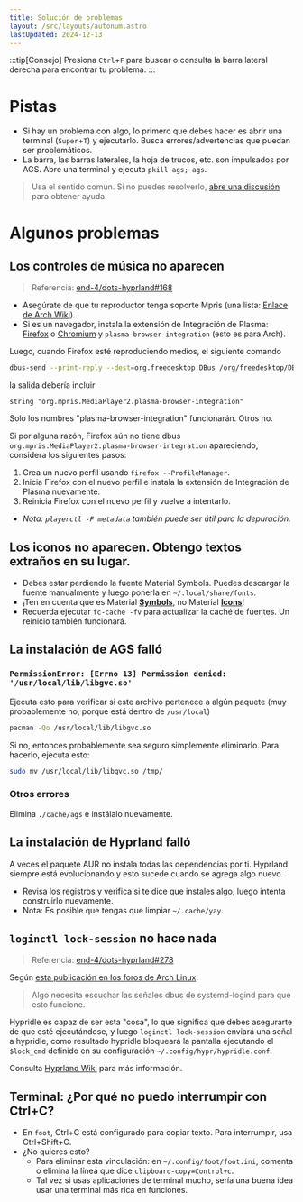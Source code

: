 ```yaml
---
title: Solución de problemas
layout: /src/layouts/autonum.astro
lastUpdated: 2024-12-13
---
```


:::tip[Consejo]
Presiona `Ctrl`+`F` para buscar o consulta la barra lateral derecha para encontrar tu problema.
:::

# Pistas

- Si hay un problema con algo, lo primero que debes hacer es abrir una terminal (`Super`+`T`) y ejecutarlo. Busca errores/advertencias que puedan ser problemáticos.
- La barra, las barras laterales, la hoja de trucos, etc. son impulsados por AGS. Abre una terminal y ejecuta `pkill ags; ags`.

> Usa el sentido común. Si no puedes resolverlo, [abre una discusión](https://github.com/end-4/dots-hyprland/discussions) para obtener ayuda.

# Algunos problemas

## Los controles de música no aparecen
> Referencia: [end-4/dots-hyprland#168](https://github.com/end-4/dots-hyprland/issues/168)

- Asegúrate de que tu reproductor tenga soporte Mpris (una lista: [Enlace de Arch Wiki](https://wiki.archlinux.org/title/MPRIS)).
- Si es un navegador, instala la extensión de Integración de Plasma: [Firefox](https://addons.mozilla.org/en-US/firefox/addon/plasma-integration/) o [Chromium](https://chrome.google.com/webstore/detail/plasma-integration/cimiefiiaegbelhefglklhhakcgmhkai) y `plasma-browser-integration` (esto es para Arch).

Luego, cuando Firefox esté reproduciendo medios, el siguiente comando
```bash
dbus-send --print-reply --dest=org.freedesktop.DBus /org/freedesktop/DBus org.freedesktop.DBus.ListNames|grep mpris
```
la salida debería incluir
```plain
string "org.mpris.MediaPlayer2.plasma-browser-integration"
```
Solo los nombres "plasma-browser-integration" funcionarán. Otros no.

Si por alguna razón, Firefox aún no tiene dbus `org.mpris.MediaPlayer2.plasma-browser-integration` apareciendo,
considera los siguientes pasos:
1. Crea un nuevo perfil usando `firefox --ProfileManager`.
2. Inicia Firefox con el nuevo perfil e instala la extensión de Integración de Plasma nuevamente.
3. Reinicia Firefox con el nuevo perfil y vuelve a intentarlo.
- _Nota: `playerctl -F metadata` también puede ser útil para la depuración._

## Los iconos no aparecen. Obtengo textos extraños en su lugar.
- Debes estar perdiendo la fuente Material Symbols. Puedes descargar la fuente manualmente y luego ponerla en `~/.local/share/fonts`.
- ¡Ten en cuenta que es Material <u>**Symbols**</u>, no Material <u>**Icons**</u>!
- Recuerda ejecutar `fc-cache -fv` para actualizar la caché de fuentes. Un reinicio también funcionará.

## La instalación de AGS falló
### `PermissionError: [Errno 13] Permission denied: '/usr/local/lib/libgvc.so'`
Ejecuta esto para verificar si este archivo pertenece a algún paquete (muy probablemente no, porque está dentro de `/usr/local`)
```bash
pacman -Qo /usr/local/lib/libgvc.so
```
Si no, entonces probablemente sea seguro simplemente eliminarlo. Para hacerlo, ejecuta esto:
```bash
sudo mv /usr/local/lib/libgvc.so /tmp/
```

### Otros errores
Elimina `./cache/ags` e instálalo nuevamente.

## La instalación de Hyprland falló
A veces el paquete AUR no instala todas las dependencias por ti. Hyprland siempre está evolucionando y esto sucede cuando se agrega algo nuevo.
- Revisa los registros y verifica si te dice que instales algo, luego intenta construirlo nuevamente.
- Nota: Es posible que tengas que limpiar `~/.cache/yay`.

## `loginctl lock-session` no hace nada
> Referencia: [end-4/dots-hyprland#278](https://github.com/end-4/dots-hyprland/issues/278)

Según [esta publicación en los foros de Arch Linux](https://bbs.archlinux.org/viewtopic.php?pid=1311990#p1311990):
> Algo necesita escuchar las señales dbus de systemd-logind para que esto funcione.

Hypridle es capaz de ser esta "cosa", lo que significa que debes asegurarte de que esté ejecutándose,
y luego `loginctl lock-session` enviará una señal a hypridle,
como resultado hypridle bloqueará la pantalla ejecutando el `$lock_cmd` definido en su configuración `~/.config/hypr/hypridle.conf`.

Consulta [Hyprland Wiki](https://wiki.hyprland.org/Hypr-Ecosystem/hypridle/#configuration) para más información.

## Terminal: ¿Por qué no puedo interrumpir con Ctrl+C?
- En `foot`, Ctrl+C está configurado para copiar texto. Para interrumpir, usa Ctrl+Shift+C.
- ¿No quieres esto?
  - Para eliminar esta vinculación: en `~/.config/foot/foot.ini`, comenta o elimina la línea que dice `clipboard-copy=Control+c`.
  - Tal vez si usas aplicaciones de terminal mucho, sería una buena idea usar una terminal más rica en funciones.

